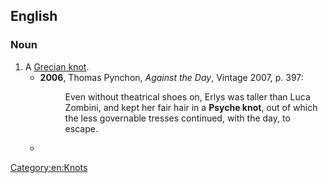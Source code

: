 ==English==

===Noun===
{{en-noun}}

# A [[Grecian knot]].
#* '''2006''', Thomas Pynchon, ''Against the Day'', Vintage 2007, p. 397:
#*: Even without theatrical shoes on, Erlys was taller than Luca Zombini, and kept her fair hair in a '''Psyche knot''', out of which the less governable tresses continued, with the day, to escape.
#* {{quote-text|lang=en|year=1896|author=John Kendrick Bangs|title=The Bicyclers|passage=Why, really, he drove all the ladies to wearing those odious '''Psyche knots'''.}}

[[Category:en:Knots]]